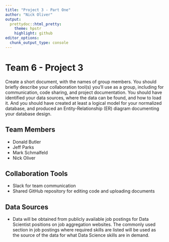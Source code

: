 ```yaml
---
title: "Project 3 - Part One"
author: "Nick Oliver"
output:
  prettydoc::html_pretty:
    theme: hpstr
    highlight: github
editor_options: 
  chunk_output_type: console
---
```


# Team 6 - Project 3

Create a short document, with the names of group members. You should briefly describe your collaboration tool(s) you’ll use as a group, including for communication, code sharing, and project documentation. You should have identified your data sources, where the data can be found, and how to load it. And you should have created at least a logical model for your normalized database, and produced an Entity-Relationship (ER) diagram documenting your database design.

## Team Members

- Donald Butler
- Jeff Parks
- Mark Schmalfeld
- Nick Oliver

## Collaboration Tools

- Slack for team communication
- Shared GitHub repository for editing code and uploading documents

## Data Sources

- Data will be obtained from publicly available job postings for Data Scientist positions on job aggregation websites. The commonly used section in job postings where required skills are listed will be used as the source of the data for what Data Science skills are in demand.

